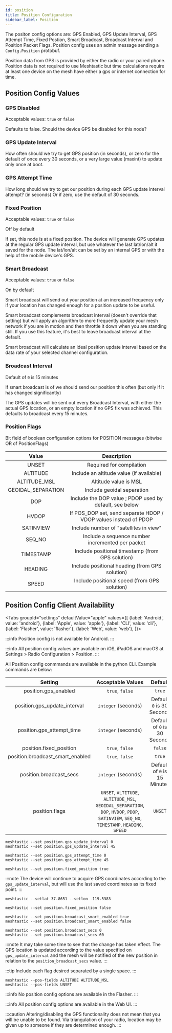 ```yaml
---
id: position
title: Position Configuration
sidebar_label: Position
---
```



The positon config options are: GPS Enabled, GPS Update Interval, GPS Attempt Time, Fixed Postion, Smart Broadcast, Broadcast Interval and Position Packet Flags.  Position config uses an admin message sending a `Config.Position` protobuf.

Position data from GPS is provided by either the radio or your paired phone. Position data is not required to use Meshtastic but time calculations require at least one device on the mesh have either a gps or internet connection for time.

## Position Config Values

### GPS Disabled
Acceptable values: `true` or `false` 

Defaults to false. Should the device GPS be disabled for this node?

### GPS Update Interval

How often should we try to get GPS position (in seconds), or zero for the default of once every 30 seconds, or a very large value (maxint) to update only once at boot.

### GPS Attempt Time

How long should we try to get our position during each GPS update interval attempt?  (in seconds) Or if zero, use the default of 30 seconds.

### Fixed Position

Acceptable values: `true` or `false` 

Off by default

If set, this node is at a fixed position. The device will generate GPS updates at the regular GPS update interval, but use whatever the last lat/lon/alt it saved for the node. The lat/lon/alt can be set by an internal GPS or with the help of the mobile device's GPS.

### Smart Broadcast
Acceptable values: `true` or `false` 

On by default

Smart broadcast will send out your position at an increased frequency only if your location has changed enough for a position update to be useful.

Smart broadcast complements broadcast interval (doesn't override that setting) but will apply an algorithm to more frequently update your mesh network if you are in motion and then throttle it down when you are standing still. If you use this feature, it's best to leave broadcast interval at the default.

Smart broadcast will calculate an ideal position update interval based on the data rate of your selected channel configuration.

### Broadcast Interval

Default of `0` is 15 minutes

If smart broadcast is of we should send our position this often (but only if it has changed significantly)

The GPS updates will be sent out every Broadcast Interval, with either the actual GPS location, or an empty location if no GPS fix was achieved. This defaults to broadcast every 15 minutes.

 ### Position Flags 

 Bit field of boolean configuration options for POSITION messages (bitwise OR of PositionFlags)

|     Value     |                         Description                         |
| :-----------: | :---------------------------------------------------------: | 
| UNSET         |                  Required for compilation                   |
| ALTITUDE      |          Include an altitude value (if available)           |
| ALTITUDE_MSL  |                    Altitude value is MSL                    |
| GEOIDAL_SEPARATION  |                 Include geoidal separation                  |
|    DOP        |   Include the DOP value ; PDOP used by default, see below   |
|   HVDOP       | If POS_DOP set, send separate HDOP / VDOP values instead of PDOP |
| SATINVIEW |           Include number of "satellites in view"            |
|  SEQ_NO   |      Include a sequence number incremented per packet       |
| TIMESTAMP |      Include positional timestamp (from GPS solution)       |
| HEADING   |      Include positional heading (from GPS solution)       |
| SPEED     |      Include positional speed (from GPS solution)       |



 ## Position Config Client Availability

<Tabs
groupId="settings"
defaultValue="apple"
values={[
{label: 'Android', value: 'android'},
{label: 'Apple', value: 'apple'},
{label: 'CLI', value: 'cli'},
{label: 'Flasher', value: 'flasher'},
{label: 'Web', value: 'web'},
]}>
<TabItem value="android">

:::info
Position config is not available for Android.
:::

</TabItem>
<TabItem value="apple">

:::info
All position config values are available on iOS, iPadOS and macOS at Settings > Radio Configuration > Position.
:::

</TabItem>
<TabItem value="cli">

All Position config conmmands are available in the python CLI. Example commands are below:

|         Setting                |                                                                       Acceptable Values                                                                       |     Default     |
| :----------------------------: | :-----------------------------------------------------------------------------------------------------------------------------------------------------------: | :-------------: |
|      position.gps_enabled     |                                                                        `true`, `false`                                                                        |     `true`     |
|   position.gps_update_interval |                                                                      `integer` (seconds)                                                                      | Default `0` is 30 Seconds  |
|    position.gps_attempt_time   |                                                                      `integer` (seconds)                                                                      | Default of `0` is 30 Seconds  |
|      position.fixed_position   |                                                                        `true`, `false`                                                                        |     `false`     |
| position.broadcast_smart_enabled       |                                                                `true`, `false`                                                                        |     `true`     |
| position.broadcast_secs        |                                                                      `integer` (seconds)                                                                      | Default of `0` is 15 Minutes  |
|      position.flags            | `UNSET`, `ALTITUDE`, `ALTITUDE_MSL`, `GEOIDAL_SEPARATION`, `DOP`, `HVDOP`, `PDOP`, `SATINVIEW`, `SEQ_NO`, `TIMESTAMP`, `HEADING`, `SPEED` | `UNSET` |


```shell title="Set GPS update interval (Default of 0 is 30 seconds)"
meshtastic --set position.gps_update_interval 0
meshtastic --set position.gps_update_interval 45
```

```shell title="Set GPS attempt time (Default of 0 is 30 seconds)"
meshtastic --set position.gps_attempt_time 0
meshtastic --set position.gps_attempt_time 45
```

```shell title="Set Fixed Position - Current Location"
meshtastic --set position.fixed_position true
```

:::note
The device will continue to acquire GPS coordinates according to the `gps_update_interval`, but will use the last saved coordinates as its fixed point.
:::

```shell title="Set Fixed Position - User Defined"
meshtastic --setlat 37.8651 --setlon -119.5383
```

```shell title="Unset Fixed Position"
meshtastic --set position.fixed_position false
```

```shell title="Enable / Disable Smart position broadcast (Enabled by default)"
meshtastic --set position.broadcast_smart_enabled true
meshtastic --set position.broadcast_smart_enabled false
```

```shell title="Set Position Broadcast Interval (Default of 0 is 15 minutes)"
meshtastic --set position.broadcast_secs 0
meshtastic --set position.broadcast_secs 60
```

:::note
It may take some time to see that the change has taken effect. The GPS location is updated according to the value specified on `gps_update_interval` and the mesh will be notified of the new position in relation to the `position_broadcast_secs` value.
:::

:::tip
Include each flag desired separated by a single space.
:::

```shell title="Set / Unset Position Flags"
meshtastic --pos-fields ALTITUDE ALTITUDE_MSL
meshtastic --pos-fields UNSET
```

</TabItem>
<TabItem value="flasher">

:::info
No position config options are available in the Flasher.
:::

  </TabItem>
  <TabItem value="web">

:::info
All position config options are available in the Web UI.
:::
    
  </TabItem>
</Tabs>

:::caution
Altering/disabling the GPS functionality does not mean that you will be unable to be found. Via triangulation of your radio, location may be given up to someone if they are determined enough.
:::